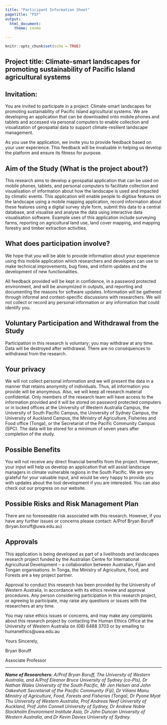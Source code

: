 ```yaml
---
title: "Participant Information Sheet"
pagetitle: "PIF"
output:
  html_document:
    theme: cosmo

---
```


```r
knitr::opts_chunk$set(echo = TRUE)
```

## <b>Project title: Climate-smart landscapes for promoting sustainability of Pacific Island agricultural systems</b>

## Invitation: 

You are invited to participate in a project: Climate-smart landscapes for promoting sustainability of Pacific Island agricultural systems. We are developing an application that can be downloaded onto mobile phones and tablets and accessed via personal computers to enable collection and visualization of geospatial data to support climate-resilient landscape management. 

As you use the application, we invite you to provide feedback based on your user experience. This feedback will be invaluable in helping us develop the platform and ensure its fitness for purpose.

## Aim of the Study (What is the project about?)

This research aims to develop a geospatial application that can be used on mobile phones, tablets, and personal computers to facilitate collection and visualisation of information about how the landscape is used and impacted by climatic events. This application will enable people to digitise features on the landscape using a mobile mapping application, record information about these features using a digital survey style form, submit this data to a central database, and visualise and analyse the data using interactive data visualisation software. Example uses of this application include surveying farms, reporting on agricultural land use, land cover mapping, and mapping forestry and timber extraction activities. 

## What does participation involve?

We hope that you will be able to provide information about your experience using this mobile application which researchers and developers can use to make technical improvements, bug fixes, and inform updates and the development of new functionalities. 

All feedback provided will be kept in confidence, in a password protected environment, and will be anonymized in outputs, and reporting and documenting the reasons for software updates. Information will be gathered through informal and context-specific discussions with researchers. We will not collect or record any personal information or any information that could identify you. 

## Voluntary Participation and Withdrawal from the Study
Participation in this research is voluntary; you may withdraw at any time. Data will be destroyed after withdrawal. There are no consequences to withdrawal from the research.

## Your privacy 

We will not collect personal information and we will present the data in a manner that retains anonymity of individuals. Thus, all information you provide will be anonymous. Also, we will keep all research material confidential. Only members of the research team will have access to the information provided and it will be stored on password protected computers or in locked offices at the University of Western Australia Campus, the University of South Pacific Campus, the University of Sydney Campus, the University of Auckland Campus, the Ministry of Agriculture, Fisheries and Food office (Tonga), or the Secretariat of the Pacific Community Campus (SPC). The data will be stored for a minimum of seven years after completion of the study.

## Possible Benefits

You will not receive any direct financial benefits from the project. However, your input will help us develop an application that will assist landscape managers in climate vulnerable regions in the South Pacific. We are very grateful for your valuable input, and would be very happy to provide you with updates about the tool development if you are interested. You can also check out our progress on our website.

## Possible Risks and Risk Management Plan
There are no foreseeable risk associated with this research. However, if you have any further issues or concerns please contact: A/Prof Bryan Boruff (bryan.boruff@uwa.edu.au)

## Approvals 

This application is being developed as part of a livelihoods and landscapes research project funded by the Australian Centre for International Agricultural Development – a collaboration between Australian, Fijian and Tongan organisations. In Tonga, the Ministry of Agriculture, Food, and Forests are a key project partner. 

Approval to conduct this research has been provided by the University of Western Australia, in accordance with its ethics review and approval procedures. Any person considering participation in this research project, or agreeing to participate, may raise any questions or issues with the researchers at any time.

You may raise ethics issues or concerns, and may make any complaints about this research project by contacting the Human Ethics Office at the University of Western Australia on (08) 6488 3703 or by emailing to humanethics@uwa.edu.au

Yours Sincerely,

Bryan Boruff

Associate Professor

<hr>

*<b>Name of Researchers:</b> A/Prof Bryan Boruff, The University of Western Australia, and A/Prof Eleanor Bruce University of Sydney (co-PIs), Dr Nathan Wales University of the South Pacific, Mr Jen Helsen and John Oakeshott Secretariat of the Pacific Community (Fiji), Dr Viliami Manu Ministry of Agriculture, Food, Forests and Fisheries (Tonga), Dr Pyone Myat Thu University of Western Australia, Prof Andreas Neef University of Auckland, Prof John Connell University of Sydney, Dr Andrew Noble Stockholm Environment Institute Asia, Dr John Duncan University of Western Australia, and Dr Kevin Davies University of Sydney.*
